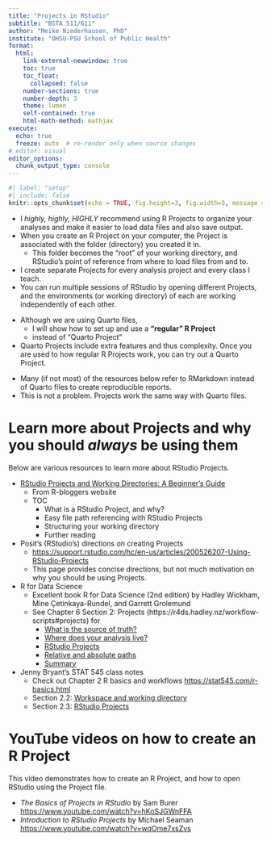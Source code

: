 ```yaml
---
title: "Projects in RStudio"
subtitle: "BSTA 511/611"
author: "Meike Niederhausen, PhD"
institute: "OHSU-PSU School of Public Health"
format: 
  html:
    link-external-newwindow: true
    toc: true
    toc_float:
      collapsed: false
    number-sections: true
    number-depth: 3
    theme: lumen
    self-contained: true
    html-math-method: mathjax
execute:
  echo: true
  freeze: auto  # re-render only when source changes
# editor: visual
editor_options: 
  chunk_output_type: console
---
```


```r
#| label: "setup"
#| include: false
knitr::opts_chunk$set(echo = TRUE, fig.height=3, fig.width=5, message = F)
```


* I *highly, highly, HIGHLY* recommend using R Projects to organize your analyses and make it easier to load data files and also save output.
* When you create an R Project on your computer, the Project is associated with the folder (directory) you created it in. 
  * This folder becomes the "root" of your working directory, and RStudio's point of reference from where to load files from and to. 
* I create separate Projects for every analysis project and every class I teach. 
* You can run multiple sessions of RStudio by opening different Projects, and the environments (or working directory) of each are working independently of each other. 

:::{.callout-note}
* Although we are using Quarto files, 
    * I will show how to set up and use a __"regular" R Project__
    * instead of "Quarto Project"
* Quarto Projects include extra features and thus complexity. Once you are used to how regular R Projects work, you can try out a Quarto Project. 
:::

:::{.callout-warning}
* Many (if not most) of the resources below refer to RMarkdown instead of Quarto files to create reproducible reports. 
* This is not a problem. Projects work the same way with Quarto files. 
:::


# Learn more about Projects and why you should *always* be using them

Below are various resources to learn more about RStudio Projects.

* [RStudio Projects and Working Directories: A Beginner’s Guide](https://www.r-bloggers.com/2020/01/rstudio-projects-and-working-directories-a-beginners-guide/)
    * From R-bloggers website
    * TOC
        * What is a RStudio Project, and why?
        * Easy file path referencing with RStudio Projects
        * Structuring your working directory 
        * Further reading 
* Posit's (RStudio's) directions on creating Projects
  * [https://support.rstudio.com/hc/en-us/articles/200526207-Using-RStudio-Projects](https://support.rstudio.com/hc/en-us/articles/200526207-Using-RStudio-Projects)
  * This page provides concise directions, but not much motivation on why you should be using Projects. 
* R for Data Science
    * Excellent book R for Data Science (2nd edition) by Hadley Wickham, Mine Çetinkaya-Rundel, and Garrett Grolemund
    * See Chapter 6 Section 2: Projects (https://r4ds.hadley.nz/workflow-scripts#projects) for 
      * [What is the source of truth?](https://r4ds.hadley.nz/workflow-scripts#what-is-the-source-of-truth)
      * [Where does your analysis live?](https://r4ds.hadley.nz/workflow-scripts#where-does-your-analysis-live)
      * [RStudio Projects](https://r4ds.hadley.nz/workflow-scripts#rstudio-projects)
      * [Relative and absolute paths](https://r4ds.hadley.nz/workflow-scripts#relative-and-absolute-paths)
      * [Summary](https://r4ds.hadley.nz/workflow-scripts#summary)

* Jenny Bryant's STAT 545 class notes
    * Check out Chapter 2 R basics and workflows [https://stat545.com/r-basics.html](https://stat545.com/r-basics.html)
    * Section 2.2: [Workspace and working directory](https://stat545.com/r-basics.html#workspace-and-working-directory)
    * Section 2.3: [RStudio Projects](https://stat545.com/r-basics.html#rprojs)

# YouTube videos on how to create an R Project

This video demonstrates how to create an R Project, and how to open RStudio using the Project file. 

* _The Basics of Projects in RStudio_ by Sam Burer  
[https://www.youtube.com/watch?v=hKoSJGWnFFA](https://www.youtube.com/watch?v=hKoSJGWnFFA)
* _Introduction to RStudio Projects_ by Michael Seaman [https://www.youtube.com/watch?v=wqOme7xsZvs](https://www.youtube.com/watch?v=wqOme7xsZvs)



